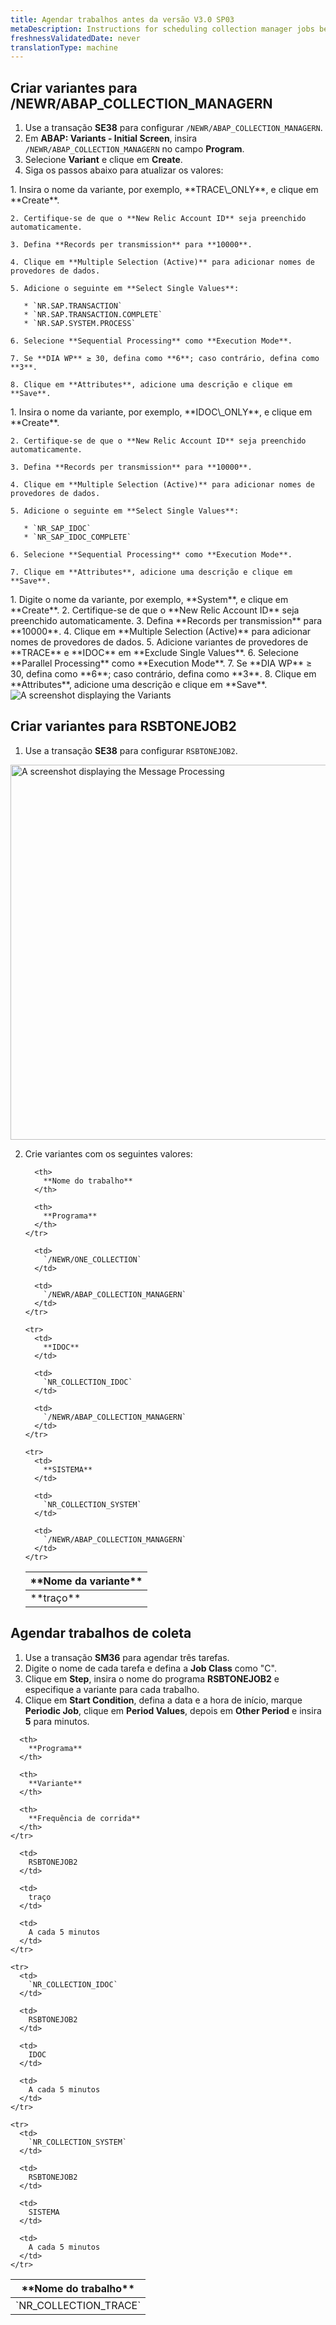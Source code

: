 ```yaml
---
title: Agendar trabalhos antes da versão V3.0 SP03
metaDescription: Instructions for scheduling collection manager jobs before SP03.
freshnessValidatedDate: never
translationType: machine
---
```


## Criar variantes para /NEWR/ABAP\_COLLECTION\_MANAGERN

1. Use a transação **SE38** para configurar `/NEWR/ABAP_COLLECTION_MANAGERN`.
2. Em **ABAP: Variants - Initial Screen**, insira `/NEWR/ABAP_COLLECTION_MANAGERN` no campo **Program**.
3. Selecione **Variant** e clique em **Create**.
4. Siga os passos abaixo para atualizar os valores:

<CollapserGroup>
  <Collapser id="trace-variant" title="variante de traço">
    1. Insira o nome da variante, por exemplo, **TRACE\_ONLY**, e clique em **Create**.

    2. Certifique-se de que o **New Relic Account ID** seja preenchido automaticamente.

    3. Defina **Records per transmission** para **10000**.

    4. Clique em **Multiple Selection (Active)** para adicionar nomes de provedores de dados.

    5. Adicione o seguinte em **Select Single Values**:

       * `NR.SAP.TRANSACTION`
       * `NR.SAP.TRANSACTION.COMPLETE`
       * `NR.SAP.SYSTEM.PROCESS`

    6. Selecione **Sequential Processing** como **Execution Mode**.

    7. Se **DIA WP** ≥ 30, defina como **6**; caso contrário, defina como **3**.

    8. Clique em **Attributes**, adicione uma descrição e clique em **Save**.
  </Collapser>

  <Collapser id="idoc-variant" title="Variante IDOC">
    1. Insira o nome da variante, por exemplo, **IDOC\_ONLY**, e clique em **Create**.

    2. Certifique-se de que o **New Relic Account ID** seja preenchido automaticamente.

    3. Defina **Records per transmission** para **10000**.

    4. Clique em **Multiple Selection (Active)** para adicionar nomes de provedores de dados.

    5. Adicione o seguinte em **Select Single Values**:

       * `NR_SAP_IDOC`
       * `NR_SAP_IDOC_COMPLETE`

    6. Selecione **Sequential Processing** como **Execution Mode**.

    7. Clique em **Attributes**, adicione uma descrição e clique em **Save**.
  </Collapser>

  <Collapser id="system-variant" title="Variante SYSTEM">
    1. Digite o nome da variante, por exemplo, **System**, e clique em **Create**.
    2. Certifique-se de que o **New Relic Account ID** seja preenchido automaticamente.
    3. Defina **Records per transmission** para **10000**.
    4. Clique em **Multiple Selection (Active)** para adicionar nomes de provedores de dados.
    5. Adicione variantes de provedores de **TRACE** e **IDOC** em **Exclude Single Values**.
    6. Selecione **Parallel Processing** como **Execution Mode**.
    7. Se **DIA WP** ≥ 30, defina como **6**; caso contrário, defina como **3**.
    8. Clique em **Attributes**, adicione uma descrição e clique em **Save**.
  </Collapser>
</CollapserGroup>

<img title="Variants" alt="A screenshot displaying the Variants" src="/images/parallel-processing.webp" width="" />

## Criar variantes para RSBTONEJOB2

1. Use a transação **SE38** para configurar `RSBTONEJOB2`.

<img title="Message Processing" alt="A screenshot displaying the Message Processing" src="/images/cua-message-processing.webp" width="600" />

2. Crie variantes com os seguintes valores:

   <table>
     <thead>
       <tr>
         <th style={{ width: "200px" }}>
           **Nome da variante**
         </th>

         <th>
           **Nome do trabalho**
         </th>

         <th>
           **Programa**
         </th>
       </tr>
     </thead>

     <tbody>
       <tr>
         <td>
           **traço**
         </td>

         <td>
           `/NEWR/ONE_COLLECTION`
         </td>

         <td>
           `/NEWR/ABAP_COLLECTION_MANAGERN`
         </td>
       </tr>

       <tr>
         <td>
           **IDOC**
         </td>

         <td>
           `NR_COLLECTION_IDOC`
         </td>

         <td>
           `/NEWR/ABAP_COLLECTION_MANAGERN`
         </td>
       </tr>

       <tr>
         <td>
           **SISTEMA**
         </td>

         <td>
           `NR_COLLECTION_SYSTEM`
         </td>

         <td>
           `/NEWR/ABAP_COLLECTION_MANAGERN`
         </td>
       </tr>
     </tbody>
   </table>

## Agendar trabalhos de coleta

1. Use a transação **SM36** para agendar três tarefas.
2. Digite o nome de cada tarefa e defina a **Job Class** como &quot;C&quot;.
3. Clique em **Step**, insira o nome do programa **RSBTONEJOB2** e especifique a variante para cada trabalho.
4. Clique em **Start Condition**, defina a data e a hora de início, marque **Periodic Job**, clique em **Period Values**, depois em **Other Period** e insira **5** para minutos.

<table>
  <thead>
    <tr>
      <th style={{ width: "200px" }}>
        **Nome do trabalho**
      </th>

      <th>
        **Programa**
      </th>

      <th>
        **Variante**
      </th>

      <th>
        **Frequência de corrida**
      </th>
    </tr>
  </thead>

  <tbody>
    <tr>
      <td>
        `NR_COLLECTION_TRACE`
      </td>

      <td>
        RSBTONEJOB2
      </td>

      <td>
        traço
      </td>

      <td>
        A cada 5 minutos
      </td>
    </tr>

    <tr>
      <td>
        `NR_COLLECTION_IDOC`
      </td>

      <td>
        RSBTONEJOB2
      </td>

      <td>
        IDOC
      </td>

      <td>
        A cada 5 minutos
      </td>
    </tr>

    <tr>
      <td>
        `NR_COLLECTION_SYSTEM`
      </td>

      <td>
        RSBTONEJOB2
      </td>

      <td>
        SISTEMA
      </td>

      <td>
        A cada 5 minutos
      </td>
    </tr>
  </tbody>
</table>